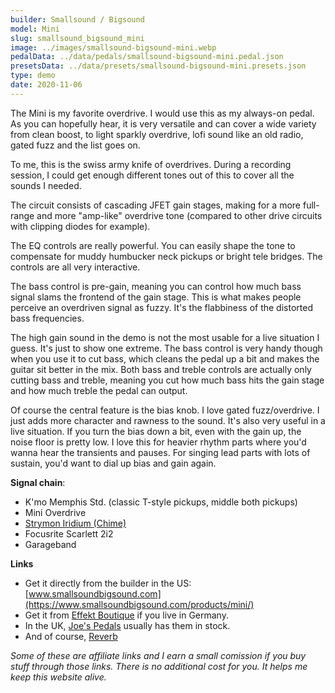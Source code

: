 ```yaml
---
builder: Smallsound / Bigsound
model: Mini
slug: smallsound_bigsound_mini
image: ../images/smallsound-bigsound-mini.webp
pedalData: ../data/pedals/smallsound-bigsound-mini.pedal.json
presetsData: ../data/presets/smallsound-bigsound-mini.presets.json
type: demo
date: 2020-11-06
---
```


The Mini is my favorite overdrive. I would use this as my always-on pedal. As you can hopefully hear, it is very versatile and can cover a wide variety from clean boost, to light sparkly overdrive, lofi sound like an old radio, gated fuzz and the list goes on.

To me, this is the swiss army knife of overdrives. During a recording session, I could get enough different tones out of this to cover all the sounds I needed.

The circuit consists of cascading JFET gain stages, making for a more full-range and more "amp-like" overdrive tone (compared to other drive circuits with clipping diodes for example).

The EQ controls are really powerful. You can easily shape the tone to compensate for muddy humbucker neck pickups or bright tele bridges. The controls are all very interactive.

The bass control is pre-gain, meaning you can control how much bass signal slams the frontend of the gain stage. This is what makes people perceive an overdriven signal as fuzzy. It's the flabbiness of the distorted bass frequencies.

The high gain sound in the demo is not the most usable for a live situation I guess. It's just to show one extreme. The bass control is very handy though when you use it to cut bass, which cleans the pedal up a bit and makes the guitar sit better in the mix. Both bass and treble controls are actually only cutting bass and treble, meaning you cut how much bass hits the gain stage and how much treble the pedal can output.

Of course the central feature is the bias knob. I love gated fuzz/overdrive. I just adds more character and rawness to the sound. It's also very useful in a live situation. If you turn the bias down a bit, even with the gain up, the noise floor is pretty low. I love this for heavier rhythm parts where you'd wanna hear the transients and pauses. For singing lead parts with lots of sustain, you'd want to dial up bias and gain again.

**Signal chain**:

- K'mo Memphis Std. (classic T-style pickups, middle both pickups)
- Mini Overdrive
- [Strymon Iridium (Chime)](/demos/strymon-iridium)
- Focusrite Scarlett 2i2
- Garageband

**Links**

- Get it directly from the builder in the US: [www.smallsoundbigsound.com](https://www.smallsoundbigsound.com/products/mini/)
- Get it from [Effekt Boutique](https://www.effekt-boutique.de/effektgeraete/overdrive/smallsound-bigsound-mini-fuck-overdrive.html) if you live in Germany.
- In the UK, [Joe's Pedals](https://joespedals.com/products/mini-f-overdrive) usually has them in stock.
- And of course, [Reverb](https://reverb.grsm.io/loopydemos-smbs-mini)

_Some of these are affiliate links and I earn a small comission if you buy stuff through those links. There is no additional cost for you. It helps me keep this website alive._
